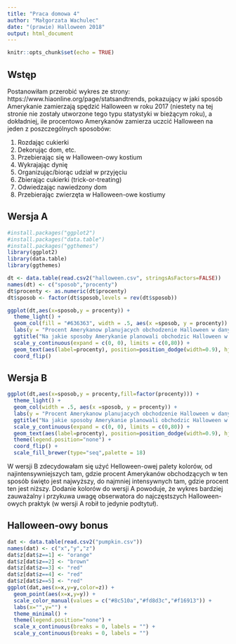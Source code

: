 ```yaml
---
title: "Praca domowa 4"
author: "Małgorzata Wachulec"
date: "(prawie) Halloween 2018"
output: html_document
---
```


```r
knitr::opts_chunk$set(echo = TRUE)
```

## Wstęp

Postanowiłam przerobić wykres ze strony: https://www.hiaonline.org/page/statsandtrends, pokazujący w jaki sposób Amerykanie zamierzają spędzić Halloween w roku 2017 (niestety na tej stronie nie zostały utworzone tego typu statystyki w bieżącym roku), a dokładniej, ile procentowo Amerykanów zamierza uczcić Halloween na jeden z poszczególnych sposobów:

1. Rozdając cukierki
2. Dekorując dom, etc.
3. Przebierając się w Halloween-owy kostium
4. Wykrajając dynię
5. Organizując/biorąc udział w przyjęciu
6. Zbierając cukierki (trick-or-treating)
7. Odwiedzając nawiedzony dom
8. Przebierając zwierzęta w Halloween-owe kostiumy

## Wersja A

```r
#install.packages("ggplot2")
#install.packages("data.table")
#install.packages("ggthemes")
library(ggplot2)
library(data.table)
library(ggthemes)
```

```r
dt <- data.table(read.csv2("halloween.csv", stringsAsFactors=FALSE))
names(dt) <- c("sposob","procenty")
dt$procenty <- as.numeric(dt$procenty)
dt$sposob <- factor(dt$sposob,levels = rev(dt$sposob))

ggplot(dt,aes(x=sposob,y = procenty)) + 
  theme_light() +
  geom_col(fill = "#636363", width = .5, aes(x =sposob, y = procenty)) +
  labs(y = "Procent Amerykanow planujacych obchodzenie Halloween w dany sposob",x="") +
  ggtitle("Na jakie sposoby Amerykanie planowali obchodzic Halloween w 2017 roku",subtitle = "Wiecej Amerykanow planowalo rozdawac niz zbierac cukierki") +
  scale_y_continuous(expand = c(0, 0), limits = c(0,80)) +
  geom_text(aes(label=procenty), position=position_dodge(width=0.9), hjust=-0.25) +
  coord_flip() 
```

## Wersja B


```r
ggplot(dt,aes(x=sposob,y = procenty,fill=factor(procenty))) + 
  theme_light() +
  geom_col(width = .5, aes(x =sposob, y = procenty)) +
  labs(y = "Procent Amerykanow planujacych obchodzenie Halloween w dany sposob",x="") +
  ggtitle("Na jakie sposoby Amerykanie planowali obchodzic Halloween w 2017 roku",subtitle = "Wiecej Amerykanow planowalo rozdawac niz zbierac cukierki") +
  scale_y_continuous(expand = c(0, 0), limits = c(0,80)) +
  geom_text(aes(label=procenty), position=position_dodge(width=0.9), hjust=-0.25) +
  theme(legend.position="none") +
  coord_flip() +
  scale_fill_brewer(type="seq",palette = 18)
```

W wersji B zdecydowałam się użyć Helloween-owej palety kolorów, od najintensywniejszych tam, gdzie procent Amerykanów obchodzących w ten sposób święto jest najwyższy, do najmniej intensywnych tam, gdzie procent ten jest niższy. Dodanie kolorów do wersji A powoduje, że wykres bardziej zauważalny i przykuwa uwagę obserwatora do najczęstszych Halloween-owych praktyk (w wersji A robił to jedynie podtytuł).

## Halloween-owy bonus

```r
dat <- data.table(read.csv2("pumpkin.csv"))
names(dat) <- c("x","y","z")
dat$z[dat$z==1] <- "orange"
dat$z[dat$z==2] <- "brown"
dat$z[dat$z==3] <- "red"
dat$z[dat$z==4] <- "red"
dat$z[dat$z==5] <- "red"
ggplot(dat,aes(x=x,y=y,color=z)) +
  geom_point(aes(x=x,y=y)) +
  scale_color_manual(values = c("#8c510a","#fd8d3c","#f16913")) +
  labs(x="",y="") +
  theme_minimal() +
  theme(legend.position="none") +
  scale_x_continuous(breaks = 0, labels = "") +
  scale_y_continuous(breaks = 0, labels = "")
```
